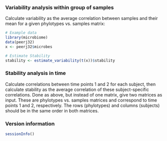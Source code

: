 ### Variability analysis within group of samples

Calculate variability as the average correlation between samples and their mean for a given phylotypes vs. samples matrix:

```r
# Example data
library(microbiome)
data(peerj32)
x <- peerj32$microbes

# Estimate Stability
stability <- estimate_variability(t(x))$stability
```

### Stability analysis in time

Calculate correlations between time points 1 and 2 for each subject,
then calculate stability as the average correlation of these
subject-specific correlations. Done as above, but instead of one
matrix, give two matrices as input. These are phylotypes vs. samples
matrices and correspond to time points 1 and 2, respectively. The rows
(phylotypes) and columns (subjects) should be in the same order in
both matrices.


### Version information

```r
sessionInfo()
```

